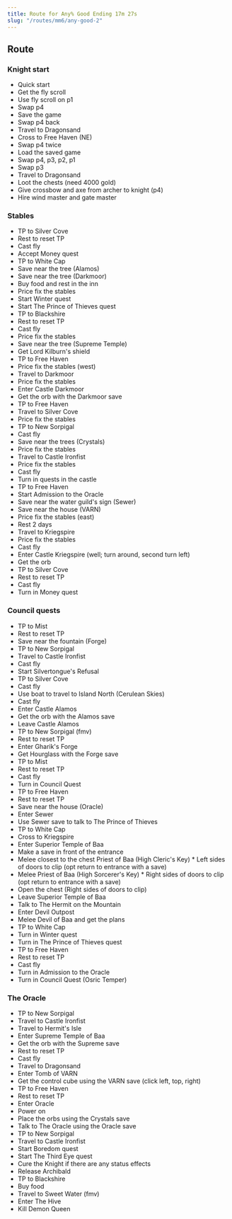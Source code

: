 ```yaml
---
title: Route for Any% Good Ending 17m 27s
slug: "/routes/mm6/any-good-2"
---
```


## Route

### Knight start 

- Quick start
- Get the fly scroll
- Use fly scroll on p1
- Swap p4
- Save the game
- Swap p4 back
- Travel to Dragonsand
- Cross to Free Haven (NE)
- Swap p4 twice
- Load the saved game
- Swap p4, p3, p2, p1
- Swap p3
- Travel to Dragonsand
- Loot the chests (need 4000 gold)
- Give crossbow and axe from archer to knight (p4)
- Hire wind master and gate master

### Stables

- TP to Silver Cove
- Rest to reset TP
- Cast fly
- Accept Money quest
- TP to White Cap
- Save near the tree (Alamos)
- Save near the tree (Darkmoor)
- Buy food and rest in the inn 
- Price fix the stables
- Start Winter quest
- Start The Prince of Thieves quest
- TP to Blackshire
- Rest to reset TP
- Cast fly
- Price fix the stables
- Save near the tree (Supreme Temple)
- Get Lord Kilburn's shield
- TP to Free Haven
- Price fix the stables (west)
- Travel to Darkmoor
- Price fix the stables
- Enter Castle Darkmoor
- Get the orb with the Darkmoor save
- TP to Free Haven
- Travel to Silver Cove
- Price fix the stables
- TP to New Sorpigal
- Cast fly
- Save near the trees (Crystals)
- Price fix the stables
- Travel to Castle Ironfist
- Price fix the stables
- Cast fly
- Turn in quests in the castle
- TP to Free Haven
- Start Admission to the Oracle
- Save near the water guild's sign (Sewer)
- Save near the house (VARN)
- Price fix the stables (east)
- Rest 2 days
- Travel to Kriegspire
- Price fix the stables
- Cast fly
- Enter Castle Kriegspire (well; turn around, second turn left)
- Get the orb
- TP to Silver Cove
- Rest to reset TP
- Cast fly
- Turn in Money quest

### Council quests

- TP to Mist
- Rest to reset TP
- Save near the fountain (Forge)
- TP to New Sorpigal
- Travel to Castle Ironfist
- Cast fly
- Start Silvertongue's Refusal
- TP to Silver Cove
- Cast fly
- Use boat to travel to Island North (Cerulean Skies)
- Cast fly
- Enter Castle Alamos
- Get the orb with the Alamos save
- Leave Castle Alamos
- TP to New Sorpigal (fmv)
- Rest to reset TP
- Enter Gharik's Forge
- Get Hourglass with the Forge save
- TP to Mist
- Rest to reset TP
- Cast fly
- Turn in Council Quest
- TP to Free Haven
- Rest to reset TP
- Save near the house (Oracle)
- Enter Sewer
- Use Sewer save to talk to The Prince of Thieves
- TP to White Cap
- Cross to Kriegspire
- Enter Superior Temple of Baa
- Make a save in front of the entrance
- Melee closest to the chest Priest of Baa (High Cleric's Key) * Left sides of doors to clip (opt return to entrance with a save)
- Melee Priest of Baa (High Sorcerer's Key) * Right sides of doors to clip (opt return to entrance with a save)
- Open the chest (Right sides of doors to clip)
- Leave Superior Temple of Baa
- Talk to The Hermit on the Mountain
- Enter Devil Outpost
- Melee Devil of Baa and get the plans
- TP to White Cap
- Turn in Winter quest
- Turn in The Prince of Thieves quest
- TP to Free Haven
- Rest to reset TP
- Cast fly
- Turn in Admission to the Oracle
- Turn in Council Quest (Osric Temper)

### The Oracle

- TP to New Sorpigal
- Travel to Castle Ironfist
- Travel to Hermit's Isle
- Enter Supreme Temple of Baa
- Get the orb with the Supreme save
- Rest to reset TP
- Cast fly
- Travel to Dragonsand
- Enter Tomb of VARN
- Get the control cube using the VARN save (click left, top, right)
- TP to Free Haven
- Rest to reset TP
- Enter Oracle
- Power on
- Place the orbs using the Crystals save
- Talk to The Oracle using the Oracle save
- TP to New Sorpigal
- Travel to Castle Ironfist
- Start Boredom quest
- Start The Third Eye quest
- Cure the Knight if there are any status effects
- Release Archibald
- TP to Blackshire
- Buy food
- Travel to Sweet Water (fmv)
- Enter The Hive
- Kill Demon Queen